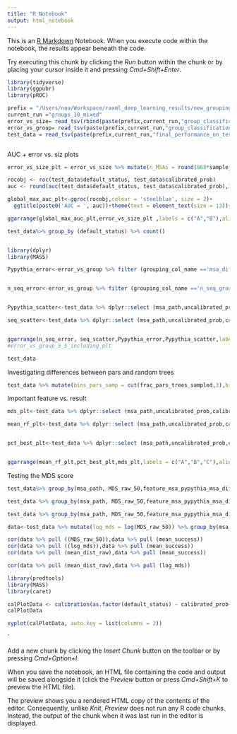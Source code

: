 ```yaml
---
title: "R Notebook"
output: html_notebook
---
```


This is an [R Markdown](http://rmarkdown.rstudio.com) Notebook. When you execute code within the notebook, the results appear beneath the code. 

Try executing this chunk by clicking the *Run* button within the chunk or by placing your cursor inside it and pressing *Cmd+Shift+Enter*. 

```r
library(tidyverse)
library(ggpubr)
library(pROC)


```


```r

prefix = "/Users/noa/Workspace/raxml_deep_learning_results/new_grouping_test/Data_for_paper/only_outputs_folder"
current_run ="groups_10_mixed"
error_vs_size= read_tsv(rbind(paste(prefix,current_run,"group_classification_metrics_M_frac_1.0_RFE_False_large_grid_False_out_features_True.tsv", sep = "/"),paste(prefix,current_run,"group_classification_metrics_M_frac_0.85_RFE_False_large_grid_False_out_features_True.tsv", sep = "/"),paste(prefix,current_run,"group_classification_metrics_M_frac_0.7_RFE_False_large_grid_False_out_features_True.tsv", sep = "/"),paste(prefix,current_run,"group_classification_metrics_M_frac_0.5499999999999999_RFE_False_large_grid_False_out_features_True.tsv", sep = "/"),paste(prefix,current_run,"group_classification_metrics_M_frac_0.4_RFE_False_large_grid_False_out_features_True.tsv", sep = "/"),paste(prefix,current_run,"group_classification_metrics_M_frac_0.25_RFE_False_large_grid_False_out_features_True.tsv", sep = "/"),paste(prefix,current_run,"group_classification_metrics_M_frac_0.1_RFE_False_large_grid_False_out_features_True.tsv", sep = "/")))
error_vs_group= read_tsv(paste(prefix,current_run,"group_classification_group_metrics_M_frac_1.0_RFE_False_large_grid_False_out_features_True.tsv",sep = "/"))
test_data = read_tsv(paste(prefix,current_run,"final_performance_on_test_M_frac_1.0_RFE_True_large_grid_True_out_features_True.tsv",sep = "/"))



```


AUC + error vs. siz plots

```r
error_vs_size_plt = error_vs_size %>% mutate(n_MSAs = round(868*sample_fraction)) %>% ggplot(aes(x=n_MSAs, y = AUC))+geom_line()+ expand_limits(y = 0.5)+xlab("Number of MSAs")+ theme(text = element_text(size = 13))+ylab("AUC")+geom_point()

rocobj <- roc(test_data$default_status, test_data$calibrated_prob)
auc <- round(auc(test_data$default_status, test_data$calibrated_prob),3)

global_max_auc_plt<-ggroc(rocobj,colour = 'steelblue', size = 2)+
  ggtitle(paste0('AUC = ', auc))+theme(text = element_text(size = 13))+xlab("Specificity")

ggarrange(global_max_auc_plt,error_vs_size_plt ,labels = c("A","B"),align = "h", nrow = 1, ncol = 2, legend = "bottom",vjust= 1)

test_data%>% group_by (default_status) %>% count()



```



```r
library(dplyr)
library(MASS)

Pypythia_error<-error_vs_group %>% filter (grouping_col_name =='msa_difficulty_group') %>% ggplot(aes(y=grouping_col, x=AUC))+geom_col()+ expand_limits(y = c(0.5,1))+ylab('MSA difficulty')+ xlab('AUC')+theme(text = element_text(size = 11))


n_seq_error<-error_vs_group %>% filter (grouping_col_name =='n_seq_group') %>% ggplot(aes(y=grouping_col, x=AUC))+geom_col()+ expand_limits(y = c(0.5,1))+ylab('Number of sequences')+xlab('AUC')+theme(text = element_text(size = 11))


Pypythia_scatter<-test_data %>% dplyr::select (msa_path,uncalibrated_prob,calibrated_prob,  feature_msa_pypythia_msa_difficulty) %>% group_by(msa_path,feature_msa_pypythia_msa_difficulty) %>% summarise(mean_prob = mean(calibrated_prob)) %>% ggplot(aes(x=feature_msa_pypythia_msa_difficulty, y = mean_prob))+geom_point()+xlab("MSA difficulty")+ylab("Predicted probability")+theme(text = element_text(size = 11))

seq_scatter<-test_data %>% dplyr::select (msa_path,uncalibrated_prob,calibrated_prob, feature_msa_n_seq, feature_msa_pypythia_msa_difficulty) %>% group_by(msa_path,feature_msa_n_seq,feature_msa_pypythia_msa_difficulty) %>% summarise(mean_prob = mean(calibrated_prob)) %>% ggplot(aes(x=feature_msa_n_seq, y = mean_prob))+geom_point()+xlab("Number of sequences")+ylab("Predicted probability")+theme(text = element_text(size = 11))


ggarrange(n_seq_error, seq_scatter,Pypythia_error,Pypythia_scatter,labels = c("A","B","C","D"),align = "h", nrow = 2, ncol = 2, legend = "bottom",vjust= 1)
#error_vs_group_5_5_including_plt


```

```r
test_data
```


Investigating differences between pars and random trees

```r
test_data %>% mutate(bins_pars_samp = cut(frac_pars_trees_sampled,3),bins_n_seq = cut(feature_msa_pypythia_msa_difficulty,4)) %>% group_by(bins_pars_samp,bins_n_seq) %>% summarise(mean_prob = mean(calibrated_prob)) %>% ggplot(aes(x=bins_pars_samp, y =mean_prob, group =bins_n_seq, colour =bins_n_seq   ))+ geom_point()+geom_line()
```






Important feature vs. result
```r

mds_plt<-test_data %>% dplyr::select (msa_path,uncalibrated_prob,calibrated_prob, MDS_raw_30, feature_msa_n_seq, feature_msa_pypythia_msa_difficulty) %>% group_by(msa_path,feature_msa_n_seq,feature_msa_pypythia_msa_difficulty,MDS_raw_30) %>% summarise(mean_prob = mean(calibrated_prob)) %>% ggplot(aes(x=log(MDS_raw_30), y = mean_prob))+geom_point()+xlab("MDS stress score\nwith 30 dimensions")+ylab("Mean predicted probability")+theme(text = element_text(size = 11))

mean_rf_plt<-test_data %>% dplyr::select (msa_path,uncalibrated_prob,calibrated_prob,feature_mean_rf_final_trees, feature_msa_n_seq, feature_msa_pypythia_msa_difficulty)  %>% ggplot(aes(x=feature_mean_rf_final_trees, y = calibrated_prob))+geom_point(size = 0.1)+xlab("Mean RF distance\nacross final trees")+ylab("Predicted probability")+theme(text = element_text(size = 11))


pct_best_plt<-test_data %>% dplyr::select (msa_path,uncalibrated_prob,calibrated_prob,feature_mean_rf_final_trees, feature_msa_n_seq, feature_msa_pypythia_msa_difficulty, feature_pct_best)  %>% group_by(feature_pct_best) %>% summarise(mean_prob = mean(calibrated_prob)) %>%  ggplot(aes(x=feature_pct_best, y = mean_prob))+geom_point()+xlab("Fraction of trees reaching\nbest LL score")+ylab("Mean predicted probability")+theme(text = element_text(size = 11)) + geom_line()


ggarrange(mean_rf_plt,pct_best_plt,mds_plt,labels = c("A","B","C"),align = "h", nrow = 1, ncol = 3, legend = "bottom",vjust= 1)


```







Testing the MDS score

```r
test_data%>% group_by(msa_path, MDS_raw_50,feature_msa_pypythia_msa_difficulty) %>% summarise(mean_success = mean(default_status)) %>% ggplot(aes(x=(feature_msa_pypythia_msa_difficulty), y = mean_success))+geom_point()

test_data %>% group_by(msa_path, MDS_raw_50,feature_msa_pypythia_msa_difficulty) %>% summarise(mean_success = mean(default_status)) %>% ggplot(aes(x=log(MDS_raw_50), y = mean_success))+geom_point()

test_data %>% group_by(msa_path, MDS_raw_50,feature_msa_pypythia_msa_difficulty,mean_dist_raw) %>% summarise(mean_success = mean(default_status)) %>% ggplot(aes(x=mean_dist_raw, y = mean_success))+geom_point()

data<-test_data %>% mutate(log_mds = log(MDS_raw_50)) %>% group_by(msa_path,MDS_raw_50, mean_dist_raw,feature_msa_pypythia_msa_difficulty, log_mds) %>% summarise(mean_success = mean(default_status)) 

cor(data %>% pull ((MDS_raw_50)),data %>% pull (mean_success))
cor(data %>% pull ((log_mds)),data %>% pull (mean_success))
cor(data %>% pull (mean_dist_raw),data %>% pull (mean_success))

cor(data %>% pull (mean_dist_raw),data %>% pull (log_mds))
```



```r
library(predtools)
library(MASS)
library(caret)

calPlotData <- calibration(as.factor(default_status) ~ calibrated_prob+uncalibrated_prob, data = test_data, class = "1")
calPlotData

xyplot(calPlotData, auto.key = list(columns = 2))
```



`




Add a new chunk by clicking the *Insert Chunk* button on the toolbar or by pressing *Cmd+Option+I*.

When you save the notebook, an HTML file containing the code and output will be saved alongside it (click the *Preview* button or press *Cmd+Shift+K* to preview the HTML file). 

The preview shows you a rendered HTML copy of the contents of the editor. Consequently, unlike *Knit*, *Preview* does not run any R code chunks. Instead, the output of the chunk when it was last run in the editor is displayed.
